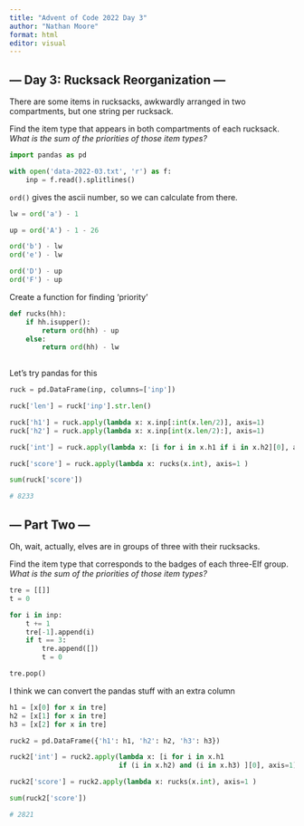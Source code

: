 ```yaml
---
title: "Advent of Code 2022 Day 3"
author: "Nathan Moore"
format: html
editor: visual
---
```


## --- Day 3: Rucksack Reorganization ---

There are some items in rucksacks, awkwardly arranged in two compartments, but one string per rucksack.

Find the item type that appears in both compartments of each rucksack. *What is the sum of the priorities of those item types?*

```python

import pandas as pd

with open('data-2022-03.txt', 'r') as f:
    inp = f.read().splitlines()

```

`ord()` gives the ascii number, so we can calculate from there.

```python

lw = ord('a') - 1

up = ord('A') - 1 - 26

ord('b') - lw
ord('e') - lw

ord('D') - up
ord('F') - up

```

Create a function for finding 'priority'

```python

def rucks(hh):
    if hh.isupper():
        return ord(hh) - up
    else: 
        return ord(hh) - lw
    
```

Let's try pandas for this

```python

ruck = pd.DataFrame(inp, columns=['inp'])

ruck['len'] = ruck['inp'].str.len()

ruck['h1'] = ruck.apply(lambda x: x.inp[:int(x.len/2)], axis=1)
ruck['h2'] = ruck.apply(lambda x: x.inp[int(x.len/2):], axis=1)

ruck['int'] = ruck.apply(lambda x: [i for i in x.h1 if i in x.h2][0], axis=1)

ruck['score'] = ruck.apply(lambda x: rucks(x.int), axis=1 )

sum(ruck['score'])

# 8233
```

## --- Part Two ---

Oh, wait, actually, elves are in groups of three with their rucksacks.

Find the item type that corresponds to the badges of each three-Elf group. *What is the sum of the priorities of those item types?*

```python


tre = [[]]
t = 0

for i in inp:
    t += 1
    tre[-1].append(i)
    if t == 3: 
        tre.append([])
        t = 0

tre.pop()

```

I think we can convert the pandas stuff with an extra column

```python

h1 = [x[0] for x in tre]
h2 = [x[1] for x in tre]
h3 = [x[2] for x in tre]

ruck2 = pd.DataFrame({'h1': h1, 'h2': h2, 'h3': h3})

ruck2['int'] = ruck2.apply(lambda x: [i for i in x.h1 
                           if (i in x.h2) and (i in x.h3) ][0], axis=1)

ruck2['score'] = ruck2.apply(lambda x: rucks(x.int), axis=1 )

sum(ruck2['score'])

# 2821
```
